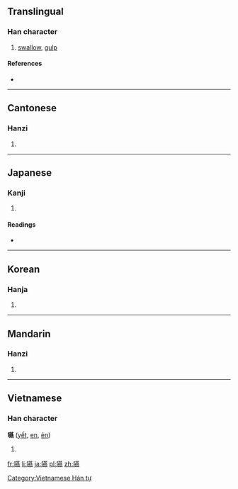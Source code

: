 {{also|咽}}
==Translingual==

===Han character===
{{Han char|rn=30|rad=口|as=16|sn=19|four=6403<sub>1</sub>|canj=口廿中火 (RTLF)}}

# [[swallow]], [[gulp]]

====References====
* {{Han ref|kx=0213.180|dkj=04545|dj=0435.440|hdz=10701.150|uh=56A5|ud=22181|bh=C360|bd=50016}}

----

==Cantonese==

===Hanzi===
{{yue-hanzi|jyut=|y=yin1, yin3 yit3}}

# {{defn|lang=yue|sort=口16}}

----

==Japanese==

===Kanji===
{{ja-kanji|grade=|rs=口16}}

# {{defn|lang=ja|sort=口16}}

====Readings====
* {{ja-readings|on=[[えん]] (en)|kun=[[のむ]] (nomu), [[のど]] (nodo)}}

----

==Korean==

===Hanja===
{{ko-hanja|hangeul=연|rv=yeon|mr=yŏn}}

# {{defn|lang=ko|sort=口16}}

----

==Mandarin==

===Hanzi===
{{cmn-hanzi|pin=[[yàn]] ([[yan4]])|wg=yen<sup>4</sup>}}

# {{defn|lang=cmn|sort=口16}}

----

==Vietnamese==

===Han character===
'''嚥''' ([[yết]], [[en]], [[ẻn]])

# {{defn|Vietnamese}}

[[Category:Vietnamese Hán tự]]

[[fr:嚥]]
[[li:嚥]]
[[ja:嚥]]
[[pl:嚥]]
[[zh:嚥]]